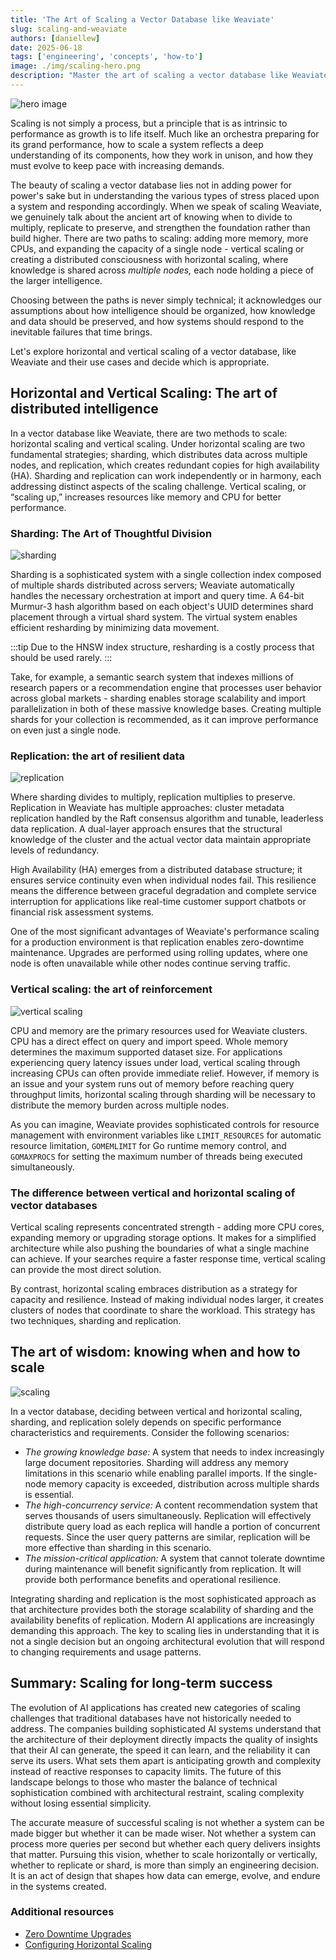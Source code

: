```yaml
---
title: 'The Art of Scaling a Vector Database like Weaviate'
slug: scaling-and-weaviate
authors: [daniellew]
date: 2025-06-18
tags: ['engineering', 'concepts', 'how-to']
image: ./img/scaling-hero.png
description: "Master the art of scaling a vector database like Weaviate. "
---
```


![hero image](./img/scaling-hero.png)

Scaling is not simply a process, but a principle that is as intrinsic to performance as growth is to life itself. Much like an orchestra preparing for its grand performance, how to scale a system reflects a deep understanding of its components, how they work in unison, and how they must evolve to keep pace with increasing demands.

The beauty of scaling a vector database lies not in adding power for power's sake but in understanding the various types of stress placed upon a system and responding accordingly. When we speak of scaling Weaviate, we genuinely talk about the ancient art of knowing when to divide to multiply, replicate to preserve, and strengthen the foundation rather than build higher. There are two paths to scaling: adding more memory, more CPUs, and expanding the capacity of a single node - vertical scaling or creating a distributed consciousness with horizontal scaling, where knowledge is shared across *multiple nodes,* each node holding a piece of the larger intelligence.

Choosing between the paths is never simply technical; it acknowledges our assumptions about how intelligence should be organized, how knowledge and data should be preserved, and how systems should respond to the inevitable failures that time brings.

Let's explore horizontal and vertical scaling of a vector database, like Weaviate and their use cases and decide which is appropriate.

## Horizontal and Vertical Scaling: The art of distributed intelligence

In a vector database like Weaviate, there are two methods to scale: horizontal scaling and vertical scaling. Under horizontal scaling are two fundamental strategies; sharding, which distributes data across multiple nodes, and replication, which creates redundant copies for high availability (HA). Sharding and replication can work independently or in harmony, each addressing distinct aspects of the scaling challenge. Vertical scaling, or “scaling up,” increases resources like memory and CPU for better performance. 

### Sharding: The Art of Thoughtful Division

![sharding](./img/weaviate-blog-sharding.png)

Sharding is a sophisticated system with a single collection index composed of multiple shards distributed across servers; Weaviate automatically handles the necessary orchestration at import and query time. A 64-bit Murmur-3 hash algorithm based on each object's UUID determines shard placement through a virtual shard system. The virtual system enables efficient resharding by minimizing data movement.

:::tip
Due to the HNSW index structure, resharding is a costly process that should be used rarely.
:::

Take, for example, a semantic search system that indexes millions of research papers or a recommendation engine that processes user behavior across global markets - sharding enables storage scalability and import parallelization in both of these massive knowledge bases. Creating multiple shards for your collection is recommended, as it can improve performance on even just a single node.

### Replication: the art of resilient data

![replication](./img/weaviate-blog-replication.png)

Where sharding divides to multiply, replication multiplies to preserve. Replication in Weaviate has multiple approaches: cluster metadata replication handled by the Raft consensus algorithm and tunable, leaderless data replication. A dual-layer approach ensures that the structural knowledge of the cluster and the actual vector data maintain appropriate levels of redundancy.

High Availability (HA) emerges from a distributed database structure; it ensures service continuity even when individual nodes fail. This resilience means the difference between graceful degradation and complete service interruption for applications like real-time customer support chatbots or financial risk assessment systems.

One of the most significant advantages of Weaviate's performance scaling for a production environment is that replication enables zero-downtime maintenance. Upgrades are performed using rolling updates, where one node is often unavailable while other nodes continue serving traffic.

### Vertical scaling: the art of reinforcement

![vertical scaling](./img/weaviate-blog-vertical-scaling.png)

CPU and memory are the primary resources used for Weaviate clusters. CPU has a direct effect on query and import speed. Whole memory determines the maximum supported dataset size. For applications experiencing query latency issues under load, vertical scaling through increasing CPUs can often provide immediate relief. However, if memory is an issue and your system runs out of memory before reaching query throughput limits, horizontal scaling through sharding will be necessary to distribute the memory burden across multiple nodes.

As you can imagine, Weaviate provides sophisticated controls for resource management with environment variables like `LIMIT_RESOURCES` for automatic resource limitation, `GOMEMLIMIT` for Go runtime memory control, and `GOMAXPROCS` for setting the maximum number of threads being executed simultaneously.

### The difference between vertical and horizontal scaling of vector databases

Vertical scaling represents concentrated strength - adding more CPU cores, expanding memory or upgrading storage options. It makes for a simplified architecture while also pushing the boundaries of what a single machine can achieve. If your searches require a faster response time, vertical scaling can provide the most direct solution. 

By contrast, horizontal scaling embraces distribution as a strategy for capacity and resilience. Instead of making individual nodes larger, it creates clusters of nodes that coordinate to share the workload. This strategy has two techniques, sharding and replication.

## The art of wisdom: knowing when and how to scale

![scaling](./img/weaviate-blog-scaling.png)

In a vector database, deciding between vertical and horizontal scaling, sharding, and replication solely depends on specific performance characteristics and requirements. Consider the following scenarios:

- *The growing knowledge base:* A system that needs to index increasingly large document repositories. Sharding will address any memory limitations in this scenario while enabling parallel imports. If the single-node memory capacity is exceeded, distribution across multiple shards is essential.
- *The high-concurrency service:* A content recommendation system that serves thousands of users simultaneously. Replication will effectively distribute query load as each replica will handle a portion of concurrent requests. Since the user query patterns are similar, replication will be more effective than sharding in this scenario.
- *The mission-critical application:* A system that cannot tolerate downtime during maintenance will benefit significantly from replication. It will provide both performance benefits and operational resilience.

Integrating sharding and replication is the most sophisticated approach as that architecture provides both the storage scalability of sharding and the availability benefits of replication. Modern AI applications are increasingly demanding this approach. The key to scaling lies in understanding that it is not a single decision but an ongoing architectural evolution that will respond to changing requirements and usage patterns.

## Summary: Scaling for long-term success

The evolution of AI applications has created new categories of scaling challenges that traditional databases have not historically needed to address. The companies building sophisticated AI systems understand that the architecture of their deployment directly impacts the quality of insights that their AI can generate, the speed it can learn, and the reliability it can serve its users. What sets them apart is anticipating growth and complexity instead of reactive responses to capacity limits. The future of this landscape belongs to those who master the balance of technical sophistication combined with architectural restraint, scaling complexity without losing essential simplicity.

The accurate measure of successful scaling is not whether a system can be made bigger but whether it can be made wiser. Not whether a system can process more queries per second but whether each query delivers insights that matter. Pursuing this vision, whether to scale horizontally or vertically, whether to replicate or shard, is more than simply an engineering decision. It is an act of design that shapes how data can emerge, evolve, and endure in the systems created.

### Additional resources

- [Zero Downtime Upgrades](https://weaviate.io/blog/zero-downtime-upgrades)
- [Configuring Horizontal Scaling](https://weaviate.io/developers/weaviate/concepts/cluster)


<WhatsNext />
